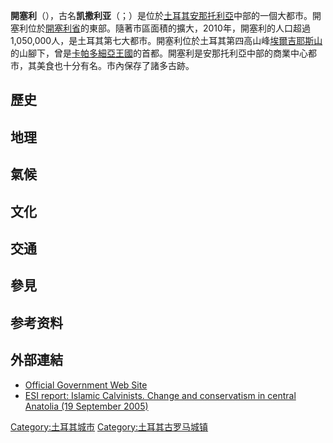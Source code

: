 {{expand|time=2017-10-22T05:49:09+00:00}}
{{NoteTA
|1=zh:開塞利;zh-tw:開瑟里;
}}
{{Infobox settlement <!--more fields are available for this Infobox--See Template:Infobox settlement-->
 |settlement_type = 城市
 |coordinates_display = inline,title
 |coordinates_region = TR
 |subdivision_type = [[國家列表|國家]]
 |subdivision_name = {{TUR}}
 |timezone = [[Eastern_European_Time|EET]]
 |utc_offset = +2
 |map_caption = 開塞利在土耳其的位置
 |timezone_DST = [[Eastern_European_Summer_Time|EEST]]
 |utc_offset_DST = +3
 |official_name = 開塞利
 |image_skyline = Kayseri Turkey.jpg
 |image_caption = A view from central Kayseri
 |image_blank_emblem = 
 |blank_emblem_type = 
 | subdivision_type1 = [[土耳其大區|大區]]|
subdivision_name1 = [[中部安那托利亞地區|中部安那托利亞]]
 |subdivision_type2 = [[土耳其省份|省]]|
subdivision_name2 = [[開塞利|開塞利]]
 | population_metro =  1.064.164
 |population_urban =
 |population_as_of = 2010
 |population_footnotes = <ref name=ks2010>{{cite web |url=http://report.tuik.gov.tr/reports/rwservlet?adnks |title=存档副本 |accessdate=2012-02-10 |deadurl=yes |archiveurl=https://web.archive.org/web/20111004070203/http://report.tuik.gov.tr/reports/rwservlet?adnks |archivedate=2011-10-04 }} = &report = turkiye_il_koy_sehir.RDF&p_kod = 1&desformat = html&ENVID = adnksEnv (TÜİK)</ref>
 |population_density_km2 = 
 |area_total_km2 = 
 |elevation_m = 1050
 |pushpin_map = Turkey
 |pushpin_label_position = <!-- the position of the pushpin label: left, right, top, bottom, none -->
 |pushpin_map_caption = Location of Kayseri, Turkey
 |pushpin_mapsize = 
 |latd = 38
 |latm = 44
 |latNS = N
 |longd = 35
 |longm = 29
 |longEW = E
 |postal_code_type = [[郵政編碼|郵政編碼]]|
postal_code = 38x xx
 |blank_info = 38|blank_name = [[土耳其車牌號列表|車牌號]]|
 area_code = (+90) 352
 |leader_title = 市長
 |leader_name = Memduh Büyükkılıç（[[正義與發展黨_(土耳其)|AKP]]）
 |website = [http://www.kayseri.bel.tr www.kayseri.bel.tr] <br>[http://www.kayseri.gov.tr www.kayseri.gov.tr]
}}

'''開塞利'''（{{lang-tr|Kayseri}}），古名'''凯撒利亚'''（{{lang-gre|Καισάρεια}}；{{Lang-la|Caesarea}}）是位於[[土耳其|土耳其]][[安那托利亞|安那托利亞]]中部的一個大都市。開塞利位於[[開塞利省|開塞利省]]的東部。隨著市區面積的擴大，2010年，開塞利的人口超過1,050,000人，是土耳其第七大都市。開塞利位於土耳其第四高山峰[[埃爾吉耶斯山|埃爾吉耶斯山]]的山腳下，曾是[[卡帕多細亞王國|卡帕多細亞王國]]的首都。開塞利是安那托利亞中部的商業中心都市，其美食也十分有名。市內保存了諸多古跡。

== 歷史 ==

== 地理 ==

== 氣候 ==
{{Weather box|metric first= Yes |single line= Yes |location= 開塞利 (1960-2012)
|Jan record high C= 18.0 
|Feb record high C= 20.1
|Mar record high C= 27.6
|Apr record high C= 31.2
|May record high C= 33.6
|Jun record high C= 36.0
|Jul record high C= 40.7
|Aug record high C= 40.0
|Sep record high C= 36.0
|Oct record high C= 32.6
|Nov record high C= 25.5
|Dec record high C= 21.0
|Jan high C= 4.1
|Feb high C= 6.0
|Mar high C= 11.7
|Apr high C= 17.6
|May high C= 22.4
|Jun high C= 26.7
|Jul high C= 30.6
|Aug high C= 30.6
|Sep high C= 26.5
|Oct high C= 20.3
|Nov high C= 12.7
|Dec high C= 6.4
|Jan mean C = -1.8
|Feb mean C = 0.0
|Mar mean C = 5.0
|Apr mean C = 10.6
|May mean C = 15.0
|Jun mean C = 19.1
|Jul mean C = 22.6
|Aug mean C = 22.0
|Sep mean C = 17.1
|Oct mean C = 11.6
|Nov mean C = 5.0
|Dec mean C = 0.5
|Jan low C= -7.0
|Feb low C= -5.4
|Mar low C= -1.3
|Apr low C= 3.3
|May low C= 6.7
|Jun low C= 9.7
|Jul low C= 12.0
|Aug low C= 11.3
|Sep low C= 7.2
|Oct low C= 3.6
|Nov low C= -1.1
|Dec low C= -4.4
|Jan record low C= -31.4
|Feb record low C= -31.2
|Mar record low C= -28.1
|Apr record low C= -11.6
|May record low C= -6.9
|Jun record low C= -0.5
|Jul record low C= 2.9
|Aug record low C= 1.4
|Sep record low C= -3.2
|Oct record low C= -12.2
|Nov record low C= -17.8
|Dec record low C= -26.0
|Jan rain days= 11.6
|Feb rain days= 11.6
|Mar rain days= 12.3
|Apr rain days= 13.5
|May rain days= 13.5
|Jun rain days= 8.4
|Jul rain days= 2.8
|Aug rain days= 2.4
|Sep rain days= 4.2
|Oct rain days= 7.9
|Nov rain days= 9.3
|Dec rain days= 11.6
|Jan precipitation mm = 33.6 
|Feb precipitation mm = 33.6
|Mar precipitation mm = 42.5
|Apr precipitation mm = 57.2
|May precipitation mm = 56.6
|Jun precipitation mm = 35.9
|Jul precipitation mm = 14.3
|Aug precipitation mm = 8.5
|Sep precipitation mm = 12.9
|Oct precipitation mm = 34.8
|Nov precipitation mm = 37.2
|Dec precipitation mm = 39.0
|Jan humidity = 76
|Feb humidity = 72
|Mar humidity = 62
|Apr humidity = 58
|May humidity = 56
|Jun humidity = 50
|Jul humidity = 44
|Aug humidity = 44
|Sep humidity = 47
|Oct humidity = 58
|Nov humidity = 69
|Dec humidity = 77  
|Jan snow days= 9 
|Feb snow days= 9
|Mar snow days= 6
|Apr snow days= 1
|May snow days= 0
|Jun snow days= 0
|Jul snow days= 0
|Aug snow days= 0
|Sep snow days= 0
|Oct snow days= 0
|Nov snow days= 3
|Dec snow days= 8 
|Jan sun= 89.9  
|Feb sun= 112 
|Mar sun= 151.9 
|Apr sun= 183 
|May sun= 254.2 
|Jun sun= 309 
|Jul sun= 362.7 
|Aug sun= 350.3 
|Sep sun= 270 
|Oct sun= 201.5 
|Nov sun= 138 
|Dec sun= 80.6 
|source 1= Devlet Meteoroloji İşleri Genel Müdürlüğü<ref>{{cite web |url=http://www.dmi.gov.tr/veridegerlendirme/il-ve-ilceler-istatistik.aspx?m=KAYSERI |title=İl ve İlçelerimize Ait İstatistiki Veriler- Meteoroloji Genel Müdürlüğü |publisher=Dmi.gov.tr |date= |accessdate=2012-08-13 |deadurl=yes |archiveurl=https://web.archive.org/web/20120809072223/http://www.dmi.gov.tr/veridegerlendirme/il-ve-ilceler-istatistik.aspx?m=KAYSERI |archivedate=2012-08-09 }}</ref>
|date= March 2011
|source 2= Weather2<ref>{{cite web |url=http://www.myweather2.com/City-Town/Turkey/Kayseri/climate-profile.aspx?month=12 |title=December Climate History for Kayseri | Local | Turkey |publisher=Myweather2.com |date= |accessdate=2012-08-13 |archive-date=2012-03-20 |archive-url=https://web.archive.org/web/20120320075523/http://www.myweather2.com/City-Town/Turkey/Kayseri/climate-profile.aspx?month=12 |dead-url=no }}</ref>
}}

== 文化 ==

== 交通 ==

== 參見 ==

==参考资料==
{{reflist}}

==外部連結==
{{Commons category|Kayseri}}
<div class = "references-small">
*[http://www.kayseri.gov.tr Official Government Web Site] {{Wayback|url=http://www.kayseri.gov.tr/ |date=20060406112652 }}
*[http://www.esiweb.org/index.php?lang=en&id=156&document_ID=69 ESI report: Islamic Calvinists. Change and conservatism in central Anatolia (19 September 2005)] {{Wayback|url=http://www.esiweb.org/index.php?lang=en&id=156&document_ID=69 |date=20120603224142 }}
</div>

{{Authority control}}
[[Category:土耳其城市|Category:土耳其城市]]
[[Category:土耳其古罗马城镇|Category:土耳其古罗马城镇]]